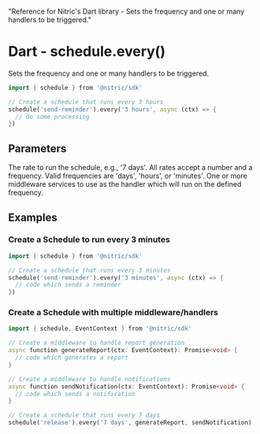   "Reference for Nitric's Dart library - Sets the frequency and one or many handlers to be triggered."

# Dart - schedule.every()

Sets the frequency and one or many handlers to be triggered.

```dart
import { schedule } from '@nitric/sdk'

// Create a schedule that runs every 3 hours
schedule('send-reminder').every('3 hours', async (ctx) => {
  // do some processing
})
```

## Parameters

<Properties>
  <Property name="rate" required type="string">
    The rate to run the schedule, e.g., '7 days'. All rates accept a number and
    a frequency. Valid frequencies are 'days', 'hours', or 'minutes'.
  </Property>
  <Property
    name="middleware"
    required
    type="EventMiddleware or EventMiddleware[]"
  >
    One or more middleware services to use as the handler which will run on the
    defined frequency.
  </Property>
</Properties>

## Examples

### Create a Schedule to run every 3 minutes

```dart
import { schedule } from '@nitric/sdk'

// Create a schedule that runs every 3 minutes
schedule('send-reminder').every('3 minutes', async (ctx) => {
  // code which sends a reminder
})
```

### Create a Schedule with multiple middleware/handlers

```dart
import { schedule, EventContext } from '@nitric/sdk'

// Create a middleware to handle report generation
async function generateReport(ctx: EventContext): Promise<void> {
  // code which generates a report
}

// Create a middleware to handle notifications
async function sendNotification(ctx: EventContext): Promise<void> {
  // code which sends a notification
}

// Create a schedule that runs every 7 days
schedule('release').every('7 days', generateReport, sendNotification)
```
